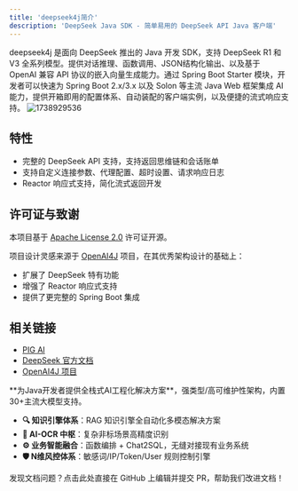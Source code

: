```yaml
---
title: 'deepseek4j简介'
description: 'DeepSeek Java SDK - 简单易用的 DeepSeek API Java 客户端'
---
```


<Card title="deepseek4j 是什么？" icon="link" href="https://github.com/pig-mesh/deepseek4j">
deepseek4j 是面向 DeepSeek 推出的 Java 开发 SDK，支持 DeepSeek R1 和 V3 全系列模型。提供对话推理、函数调用、JSON结构化输出、以及基于 OpenAI 兼容 API 协议的嵌入向量生成能力。通过 Spring Boot Starter 模块，开发者可以快速为 Spring Boot 2.x/3.x 以及 Solon 等主流 Java Web 框架集成 AI 能力，提供开箱即用的配置体系、自动装配的客户端实例，以及便捷的流式响应支持。
</Card>

<img src='https://minio.pigx.vip/oss/202502/1738929536.png' alt='1738929536'/>

## 特性

- 完整的 DeepSeek API 支持，支持返回思维链和会话账单
- 支持自定义连接参数、代理配置、超时设置、请求响应日志
- Reactor 响应式支持，简化流式返回开发
  
## 许可证与致谢

本项目基于 [Apache License 2.0](LICENSE) 许可证开源。

项目设计灵感来源于 [OpenAI4J](https://github.com/ai-for-java/openai4j) 项目，在其优秀架构设计的基础上：
- 扩展了 DeepSeek 特有功能
- 增强了 Reactor 响应式支持
- 提供了更完整的 Spring Boot 集成

## 相关链接

- [PIG AI ](https://ai.pig4cloud.com)
- [DeepSeek 官方文档](https://platform.deepseek.com)
- [OpenAI4J 项目](https://github.com/ai-for-java/openai4j)

<Card title="PIG AI应用开发平台 | 适合中大型企业构建自主可控的AI中台" icon="link" href="https://ai.pig4cloud.com">
**为Java开发者提供全栈式AI工程化解决方案**，强类型/高可维护性架构，内置30+主流大模型支持。

- **🔍 知识引擎体系**：RAG 知识引擎全自动化多模态解决方案
- **📝 AI-OCR 中枢**：复杂非标场景高精度识别
- **⚙️ 业务智能融合**：函数编排 + Chat2SQL，无缝对接现有业务系统
- **🛡️ N维风控体系**：敏感词/IP/Token/User 规则控制引擎
</Card>

<Card title="文档有误？请协助编辑" icon="pencil" href="https://github.com/javaai-pig4cloud-com/javaai-docs/edit/main/deepseek.mdx">
  发现文档问题？点击此处直接在 GitHub 上编辑并提交 PR，帮助我们改进文档！
</Card>
